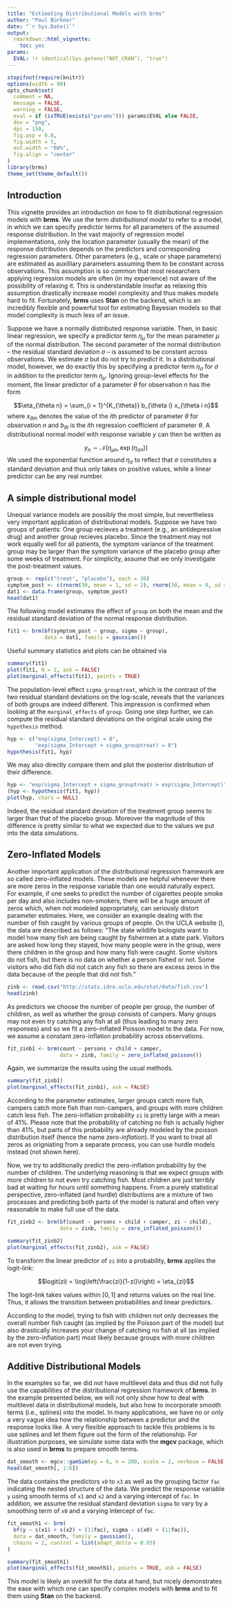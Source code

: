 ---
title: "Estimating Distributional Models with brms"
author: "Paul Bürkner"
date: "`r Sys.Date()`"
output: 
  rmarkdown::html_vignette:
    toc: yes
params:
  EVAL: !r identical(Sys.getenv("NOT_CRAN"), "true")
---

<!--
%\VignetteEngine{knitr::rmarkdown}
%\VignetteIndexEntry{Fit Distributional Models with brms}
%\VignetteEncoding{UTF-8}
-->

```{r, SETTINGS-knitr, include=FALSE}
stopifnot(require(knitr))
options(width = 90)
opts_chunk$set(
  comment = NA,
  message = FALSE,
  warning = FALSE,
  eval = if (isTRUE(exists("params"))) params$EVAL else FALSE,
  dev = "png",
  dpi = 150,
  fig.asp = 0.8,
  fig.width = 5,
  out.width = "60%",
  fig.align = "center"
)
library(brms)
theme_set(theme_default())
```

## Introduction

This vignette provides an introduction on how to fit distributional regression models with **brms**. We use the term *distributional model* to refer to a model, in which we can specify predictor terms for all parameters of the assumed response distribution. In the vast majority of regression model implementations, only the location parameter (usually the mean) of the response distribution depends on the predictors and corresponding regression parameters. Other parameters (e.g., scale or shape parameters) are estimated as auxilliary parameters assuming them to be constant across observations. This assumption is so common that most researchers applying regression models are often (in my experience) not aware of the possibility of relaxing it. This is understandable insofar as relaxing this assumption drastically increase model complexity and thus makes models hard to fit. Fortunately, **brms** uses **Stan** on the backend, which is an incredibly flexible and powerful tool for estimating Bayesian models so that model complexity is much less of an issue.

Suppose we have a normally distributed response variable. Then, in basic linear regression, we specify a predictor term $\eta_{\mu}$ for the mean parameter $\mu$ of the normal distribution. The second parameter of the normal distribution -- the residual standard deviation $\sigma$ -- is assumed to be constant across observations. We estimate $\sigma$ but do not try to *predict* it. In a distributional model, however, we do exactly this by specifying a predictor term $\eta_{\sigma}$ for $\sigma$ in addition to the predictor term $\eta_{\mu}$. Ignoring group-level effects for the moment, the linear predictor of a parameter $\theta$ for observation $n$ has the form

$$\eta_{\theta n} = \sum_{i = 1}^{K_{\theta}} b_{\theta i} x_{\theta i n}$$
where $x_{\theta i n}$ denotes the value of the $i$th predictor of parameter $\theta$ for observation $n$ and $b_{\theta i}$ is the $i$th regression coefficient of parameter $\theta$. A distributional normal model with response variable $y$ can then be written as

$$y_n \sim \mathcal{N}\left(\eta_{\mu n}, \, \exp(\eta_{\sigma n}) \right)$$
We used the exponential function around $\eta_{\sigma}$ to reflect that $\sigma$ constitutes a standard deviation and thus only takes on positive values, while a linear predictor can be any real number.

## A simple distributional model

Unequal variance models are possibly the most simple, but nevertheless very important application of distributional models. Suppose we have two groups of patients: One group recieves a treatment (e.g., an antidepressive drug) and another group recieves placebo. Since the treatment may not work equally well for all patients, the symptom variance of the treatment group may be larger than the symptom variance of the placebo group after some weeks of treatment. For simplicity, assume that we only investigate the post-treatment values.

```{r}
group <- rep(c("treat", "placebo"), each = 30)
symptom_post <- c(rnorm(30, mean = 1, sd = 2), rnorm(30, mean = 0, sd = 1))
dat1 <- data.frame(group, symptom_post)
head(dat1)
```

The following model estimates the effect of `group` on both the mean and the residual standard deviation of the normal response distribution.

```{r, results='hide'}
fit1 <- brm(bf(symptom_post ~ group, sigma ~ group), 
            data = dat1, family = gaussian())
```

Useful summary statistics and plots can be obtained via

```{r, results='hide'}
summary(fit1)
plot(fit1, N = 2, ask = FALSE)
plot(marginal_effects(fit1), points = TRUE)
```

The population-level effect `sigma_grouptreat`, which is the contrast of the two residual standard deviations on the log-scale, reveals that the variances of both groups are indeed different. This impression is confirmed when looking at the `marginal_effects` of `group`.
Going one step further, we can compute the residual standard deviations on the original scale using the `hypothesis` method.

```{r}
hyp <- c("exp(sigma_Intercept) = 0",
         "exp(sigma_Intercept + sigma_grouptreat) = 0")
hypothesis(fit1, hyp)
```

We may also directly compare them and plot the posterior distribution of their difference.

```{r}
hyp <- "exp(sigma_Intercept + sigma_grouptreat) > exp(sigma_Intercept)"
(hyp <- hypothesis(fit1, hyp))
plot(hyp, chars = NULL)
```

Indeed, the residual standard deviation of the treatment group seems to larger than that of the placebo group. Moreover the magnitude of this difference is pretty similar to what we expected due to the values we put into the data simulations.

## Zero-Inflated Models

Another important application of the distributional regression framework are so called zero-inflated models. These models are helpful whenever there are more zeros in the response variable than one would naturally expect. For example, if one seeks to predict the number of cigarettes people smoke per day and also includes non-smokers, there will be a huge amount of zeros which, when not modeled appropriately, can seriously distort parameter estimates. Here, we consider an example dealing with the number of fish caught by various groups of people. On the UCLA website (\url{https://stats.idre.ucla.edu/stata/dae/zero-inflated-poisson-regression}), the data are described as follows: "The state wildlife biologists want to model how many fish are being caught by fishermen at a state park. Visitors are asked how long they stayed, how many people were in the group, were there children in the group and how many fish were caught. Some visitors do not fish, but there is no data on whether a person fished or not. Some visitors who did fish did not catch any fish so there are excess zeros in the data because of the people that did not fish."

```{r}
zinb <- read.csv("http://stats.idre.ucla.edu/stat/data/fish.csv")
head(zinb)
```

As predictors we choose the number of people per group, the number of children, as well as whether the group consists of campers. Many groups may not even try catching any fish at all (thus leading to many zero responses) and so we fit a zero-inflated Poisson model to the data. For now, we assume a constant zero-inflation probability across observations.

```{r, results='hide'}
fit_zinb1 <- brm(count ~ persons + child + camper, 
                 data = zinb, family = zero_inflated_poisson())
```

Again, we summarize the results using the usual methods.

```{r}
summary(fit_zinb1)
plot(marginal_effects(fit_zinb1), ask = FALSE)
```

According to the parameter estimates, larger groups catch more fish, campers catch more fish than non-campers, and groups with more children catch less fish. The zero-inflation probability `zi` is pretty large with a mean of 41%. Please note that the probability of catching no fish is actually higher than 41%, but parts of this probability are already modeled by the poisson distribution itself (hence the name zero-*inflation*). If you want to treat all zeros as origniating from a separate process, you can use hurdle models instead (not shown here). 

Now, we try to additionally predict the zero-inflation probability by the number of children. The underlying reasoning is that we expect groups with more children to not even try catching fish. Most children are just terribly bad at waiting for hours until something happens. From a purely statistical perspective, zero-inflated (and hurdle) distributions are a mixture of two processes and predicting both parts of the model is natural and often very reasonable to make full use of the data.

```{r, results='hide'}
fit_zinb2 <- brm(bf(count ~ persons + child + camper, zi ~ child), 
                 data = zinb, family = zero_inflated_poisson())
```

```{r}
summary(fit_zinb2)
plot(marginal_effects(fit_zinb2), ask = FALSE)
```

To transform the linear predictor of `zi` into a probability, **brms** applies the logit-link: 

$$logit(zi) = \log\left(\frac{zi}{1-zi}\right) = \eta_{zi}$$

The logit-link takes values within $[0, 1]$ and returns values on the real line. Thus, it allows the transition between probabilities and linear predictors. 

According to the model, trying to fish with children not only decreases the overall number fish caught (as implied by the Poisson part of the model) but also drastically increases your change of catching no fish at all (as implied by the zero-inflation part) most likely because groups with more children are not even trying.

## Additive Distributional Models

In the examples so far, we did not have multilevel data and thus did not fully use the capabilities of the distributional regression framework of **brms**. In the example presented below, we will not only show how to deal with multilevel data in distributional models, but also how to incorporate smooth terms (i.e., splines) into the model. In many applications, we have no or only a very vague idea how the relationship between a predictor and the response looks like. A very flexible approach to tackle this problems is to use splines and let them figure out the form of the relationship. For illustration purposes, we simulate some data with the **mgcv** package, which is also used in **brms** to prepare smooth terms.

```{r}
dat_smooth <- mgcv::gamSim(eg = 6, n = 200, scale = 2, verbose = FALSE)
head(dat_smooth[, 1:6])
```

The data contains the predictors `x0` to `x3` as well as the grouping factor `fac` indicating the nested structure of the data. We predict the response variable `y` using smooth terms of `x1` and `x2` and a varying intercept of `fac`. In addition, we assume the residual standard deviation `sigma` to vary by a smoothing term of `x0` and a varying intercept of `fac`.

```{r, results='hide'}
fit_smooth1 <- brm(
  bf(y ~ s(x1) + s(x2) + (1|fac), sigma ~ s(x0) + (1|fac)),
  data = dat_smooth, family = gaussian(),
  chains = 2, control = list(adapt_delta = 0.95)
)
```

```{r}
summary(fit_smooth1)
plot(marginal_effects(fit_smooth1), points = TRUE, ask = FALSE)
```

This model is likely an overkill for the data at hand, but nicely demonstrates the ease with which one can specify complex models with **brms** and to fit them using **Stan** on the backend.
